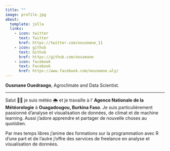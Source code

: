 ```yaml
---
title: ""
image: profile.jpg
about:
  template: jolla
  links:
    - icon: twitter
      text: Twitter
      href: https://twitter.com/oousmane_11
    - icon: github
      text: Github
      href: https://github.com/oousmane
    - icon: facebook
      text: Facebook
      href: https://www.facebook.com/oousmane.aly/
---
```


**Ousmane Ouedraogo**, Agroclimate and Data Scientist.

------------------------------------------------------------------------

Salut 👋🏻 je suis météo 🌦️ et je travaille à l' **Agence Nationale de la Météorologie** à **Ouagadougou, Burkina Faso**.
Je suis particulièrement passionné d'analyse et visualisation de données, de climat et de machine learning.
Aussi j'adore apprendre et partager de nouvelle choses au quotidien.

Par mes temps libres j'anime des formations sur la programmation avec R d'une part et de l'autre j'offre des services de freelance en analyse et visualisation de données.
